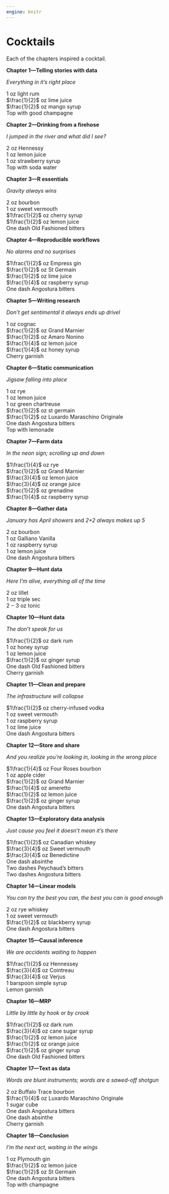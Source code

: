 ```yaml
---
engine: knitr
---
```


# Cocktails {#sec-cocktails}

Each of the chapters inspired a cocktail.
<!-- with accompanying music. -->

**Chapter 1---Telling stories with data**

*Everything in it's right place*

$1$ oz light rum  
$\frac{1}{2}$ oz lime juice  
$\frac{1}{2}$ oz mango syrup  
Top with good champagne  


**Chapter 2---Drinking from a firehose**

*I jumped in the river and what did I see?*

$2$ oz Hennessy  
$1$ oz lemon juice  
$1$ oz strawberry syrup  
Top with soda water

<!-- Bright Eyes, *I'm Wide Awake, It's Morning* -->


**Chapter 3---R essentials**

*Gravity always wins*

$2$ oz bourbon  
$1$ oz sweet vermouth  
$1\frac{1}{2}$ oz cherry syrup  
$1\frac{1}{2}$ oz lemon juice  
One dash Old Fashioned bitters  

<!-- John Mayer, *Where the Light Is* -->


**Chapter 4---Reproducible workflows**

*No alarms and no surprises*

$1\frac{1}{2}$ oz Empress gin  
$\frac{1}{2}$ oz St Germain  
$\frac{1}{2}$ oz lime juice  
$\frac{1}{4}$ oz raspberry syrup  
One dash Angostura bitters  


**Chapter 5---Writing research**

*Don't get sentimental it always ends up drivel*

$1$ oz cognac  
$\frac{1}{2}$ oz Grand Marnier  
$\frac{1}{2}$ oz Amaro Nonino  
$\frac{1}{4}$ oz lemon juice  
$\frac{1}{4}$ oz honey syrup  
Cherry garnish


**Chapter 6---Static communication**

*Jigsaw falling into place*

$1$ oz rye  
$1$ oz lemon juice  
$1$ oz green chartreuse  
$\frac{1}{2}$ oz st germain  
$\frac{1}{2}$ oz Luxardo Maraschino Originale  
One dash Angostura bitters  
Top with lemonade


**Chapter 7---Farm data**

*In the neon sign; scrolling up and down*

$1\frac{1}{4}$ oz rye  
$\frac{1}{2}$ oz Grand Marnier  
$\frac{3}{4}$ oz lemon juice  
$\frac{3}{4}$ oz orange juice  
$\frac{1}{2}$ oz grenadine  
$\frac{1}{4}$ oz raspberry syrup  


**Chapter 8---Gather data**

*January has April showers* and *2+2 always makes up 5 *

$2$ oz bourbon  
$1$ oz Galliano Vanilla  
$1$ oz raspberry syrup  
$1$ oz lemon juice  
One dash Angostura bitters  

<!-- Sturgill Simpson, *Metamodern Sounds in Country Music* -->


**Chapter 9---Hunt data**

*Here I'm alive, everything all of the time*

$2$ oz lillet  
$1$ oz triple sec  
$2-3$ oz tonic  

<!-- The Strokes, *Last Nite* -->


**Chapter 10---Hunt data**

*The don't speak for us*

$1\frac{1}{2}$ oz dark rum  
$1$ oz honey syrup  
$1$ oz lemon juice  
$\frac{1}{2}$ oz ginger syrup  
One dash Old Fashioned bitters  
Cherry garnish

<!-- Chance the Rapper, *Coloring Book* -->


**Chapter 11---Clean and prepare**

*The infrastructure will collapse*

$1\frac{1}{2}$ oz cherry-infused vodka  
$1$ oz sweet vermouth  
$1$ oz raspberry syrup  
$1$ oz lime juice  
One dash Angostura bitters  


**Chapter 12---Store and share**

*And you realize you're looking in, looking in the wrong place*

$1\frac{1}{4}$ oz Four Roses bourbon  
$1$ oz apple cider  
$\frac{1}{2}$ oz Grand Marnier  
$\frac{1}{4}$ oz ameretto  
$\frac{1}{2}$ oz lemon juice  
$\frac{1}{2}$ oz ginger syrup  
One dash Angostura bitters  

<!-- Olivia Rodrigo, *good 4 u* -->


**Chapter 13---Exploratory data analysis**

*Just cause you feel it doesn't mean it's there*

$1\frac{1}{2}$ oz Canadian whiskey  
$\frac{3}{4}$ oz Sweet vermouth  
$\frac{3}{4}$ oz Benedictine  
One dash absinthe  
Two dashes Peychaud's bitters  
Two dashes Angostura bitters

<!-- Jay Z, *The Black Album* -->


**Chapter 14---Linear models**

*You can try the best you can, the best you can is good enough *

$2$ oz  rye whiskey  
$1$ oz sweet vermouth  
$\frac{1}{2}$ oz blackberry syrup  
One dash Angostura bitters  

<!-- Hilary Hahn, *Hilary Hahn plays Bach Sonatas 1 & 2 Partita 1* -->


**Chapter 15---Causal inference**

*We are accidents waiting to happen*

$1\frac{1}{2}$ oz Hennessey  
$\frac{3}{4}$ oz Cointreau  
$\frac{3}{4}$ oz Verjus  
1 barspoon simple syrup  
Lemon garnish  

**Chapter 16---MRP**

*Little by little by hook or by crook*

$1\frac{1}{2}$ oz dark rum  
$\frac{3}{4}$ oz cane sugar syrup   
$\frac{1}{2}$ oz lemon juice  
$\frac{1}{2}$ oz orange juice  
$\frac{1}{2}$ oz ginger syrup  
One dash Old Fashioned bitters  


**Chapter 17---Text as data**

*Words are blunt instruments; words are a sawed-off shotgun*

$2$ oz Buffalo Trace bourbon  
$\frac{1}{4}$ oz Luxardo Maraschino Originale   
1 sugar cube  
One dash Angostura bitters  
One dash absinthe  
Cherry garnish  


**Chapter 18---Conclusion**

*I'm the next act, waiting in the wings*

$1$ oz Plymouth gin  
$\frac{1}{2}$ oz lemon juice   
$\frac{1}{2}$ oz St Germain   
One dash Angostura bitters  
Top with champagne  


